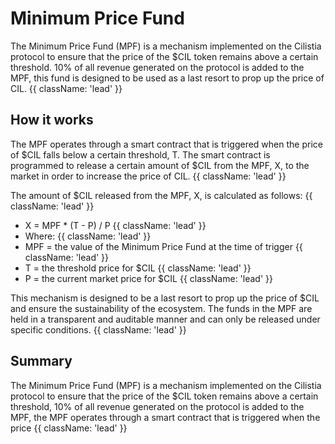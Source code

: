 
<HeroPattern />

# Minimum Price Fund

The Minimum Price Fund (MPF) is a mechanism implemented on the Cilistia protocol to ensure that the price of the $CIL token remains above a certain threshold. 10% of all revenue generated on the protocol is added to the MPF, this fund is designed to be used as a last resort to prop up the price of CIL. {{ className: 'lead' }}

## How it works

The MPF operates through a smart contract that is triggered when the price of $CIL falls below a certain threshold, T. The smart contract is programmed to release a certain amount of $CIL from the MPF, X, to the market in order to increase the price of CIL. {{ className: 'lead' }}

The amount of $CIL released from the MPF, X, is calculated as follows: {{ className: 'lead' }}

- X = MPF \* (T - P) / P {{ className: 'lead' }}
- Where: {{ className: 'lead' }}
- MPF = the value of the Minimum Price Fund at the time of trigger {{ className: 'lead' }}
- T = the threshold price for $CIL {{ className: 'lead' }}
- P = the current market price for $CIL {{ className: 'lead' }}

This mechanism is designed to be a last resort to prop up the price of $CIL and ensure the sustainability of the ecosystem. The funds in the MPF are held in a transparent and auditable manner and can only be released under specific conditions. {{ className: 'lead' }}

## Summary

The Minimum Price Fund (MPF) is a mechanism implemented on the Cilistia protocol to ensure that the price of the $CIL token remains above a certain threshold, 10% of all revenue generated on the protocol is added to the MPF, the MPF operates through a smart contract that is triggered when the price {{ className: 'lead' }}

